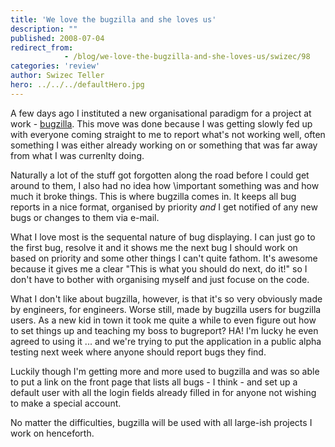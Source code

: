 ```yaml
---
title: 'We love the bugzilla and she loves us'
description: ""
published: 2008-07-04
redirect_from: 
            - /blog/we-love-the-bugzilla-and-she-loves-us/swizec/98
categories: 'review'
author: Swizec Teller
hero: ../../../defaultHero.jpg
---
```

A few days ago I instituted a new organisational paradigm for a project at work - [bugzilla](http://bugzilla.org). This move was done because I was getting slowly fed up with everyone coming straight to me to report what's not working well, often something I was either already working on or something that was far away from what I was currenlty doing.

Naturally a lot of the stuff got forgotten along the road before I could get around to them, I also had no idea how \\important something was and how much it broke things. This is where bugzilla comes in. It keeps all bug reports in a nice format, organised by priority _and_ I get notified of any new bugs or changes to them via e-mail.

What I love most is the sequental nature of bug displaying. I can just go to the first bug, resolve it and it shows me the next bug I should work on based on priority and some other things I can't quite fathom. It's awesome because it gives me a clear "This is what you should do next, do it!" so I don't have to bother with organising myself and just focuse on the code.

What I don't like about bugzilla, however, is that it's so very obviously made by engineers, for engineers. Worse still, made by bugzilla users for bugzilla users. As a new kid in town it took me quite a while to even figure out how to set things up and teaching my boss to bugreport? HA! I'm lucky he even agreed to using it ... and we're trying to put the application in a public alpha testing next week where anyone should report bugs they find.

Luckily though I'm getting more and more used to bugzilla and was so able to put a link on the front page that lists all bugs - I think - and set up a default user with all the login fields already filled in for anyone not wishing to make a special account.

No matter the difficulties, bugzilla will be used with all large-ish projects I work on henceforth.